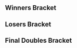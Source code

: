 {{DISPLAYTITLE:Emerald City III: Doubles Bracket}}{{SetGame|melee}}{{tabs static
|name1=Overview
|link1=Emerald City/III
|name2=Singles Bracket
|link2=Emerald City/III/Singles Bracket
|name3=Doubles Bracket
|link3=Emerald City/III/Doubles Bracket
|This=3
}}
==Winners Bracket==
{{32DEDoublesWBracketA
<!-- ROUND 1 -->
|r1m1t1p1=Zhu |r1m1t1p1flag=us
|r1m1t1p2=Silent Wolf |r1m1t1p2flag=us |r1m1t1score={{win}}
|r1m1t2p1=Bye |r1m1t2p1flag=
|r1m1t2p2=Bye |r1m1t2p2flag= |r1m1t2score=
|r1m1win=1

|r1m2t1p1=NuttingBrownie |r1m2t1p1flag=us
|r1m2t1p2=JFox |r1m2t1p2flag=us |r1m2t1score={{win}}
|r1m2t2p1=TripleDeckerPBJ |r1m2t2p1flag=us
|r1m2t2p2=Toka |r1m2t2p2flag=us |r1m2t2score=DQ
|r1m2win=1

|r1m3t1p1=Rollz |r1m3t1p1flag=us
|r1m3t1p2=Bravo |r1m3t1p2flag=us |r1m3t1score={{win}}
|r1m3t2p1=Bye |r1m3t2p1flag=
|r1m3t2p2=Bye |r1m3t2p2flag= |r1m3t2score=
|r1m3win=1

|r1m4t1p1=Blackout |r1m4t1p1flag=us
|r1m4t1p2=Scarecrow |r1m4t1p2flag=us |r1m4t1score={{win}}
|r1m4t2p1=Bye |r1m4t2p1flag=
|r1m4t2p2=Bye |r1m4t2p2flag= |r1m4t2score=
|r1m4win=1

|r1m5t1p1=Chango |r1m5t1p1flag=mx
|r1m5t1p2=Xest |r1m5t1p2flag=us |r1m5t1score={{win}}
|r1m5t2p1=Bye |r1m5t2p1flag=
|r1m5t2p2=Bye |r1m5t2p2flag= |r1m5t2score=
|r1m5win=1

|r1m6t1p1=Faddiaddi |r1m6t1p1flag=us
|r1m6t1p2=Pocket Sand |r1m6t1p2flag=us |r1m6t1score={{win}}
|r1m6t2p1=Bye |r1m6t2p1flag=
|r1m6t2p2=Bye |r1m6t2p2flag= |r1m6t2score=
|r1m6win=1

|r1m7t1p1=Vista |r1m7t1p1flag=us
|r1m7t1p2=Ganobrator |r1m7t1p2flag=us |r1m7t1score={{win}}
|r1m7t2p1=Bye |r1m7t2p1flag=
|r1m7t2p2=Bye |r1m7t2p2flag= |r1m7t2score=
|r1m7win=1

|r1m8t1p1=Catosat |r1m8t1p1flag=us
|r1m8t1p2=Zirix |r1m8t1p2flag=us |r1m8t1score={{win}}
|r1m8t2p1=Bye |r1m8t2p1flag=
|r1m8t2p2=Bye |r1m8t2p2flag= |r1m8t2score=
|r1m8win=1

|r1m9t1p1=Vinodh |r1m9t1p1flag=us
|r1m9t1p2=Shoyo |r1m9t1p2flag=us |r1m9t1score={{win}}
|r1m9t2p1=Bye |r1m9t2p1flag=
|r1m9t2p2=Bye |r1m9t2p2flag= |r1m9t2score=
|r1m9win=1

|r1m10t1p1=JP |r1m10t1p1flag=us
|r1m10t1p2=Beardon |r1m10t1p2flag=us |r1m10t1score=0
|r1m10t2p1=Aran |r1m10t2p1flag=us
|r1m10t2p2=Denpa |r1m10t2p2flag=us |r1m10t2score=2
|r1m10win=2

|r1m11t1p1=Wasp |r1m11t1p1flag=us
|r1m11t1p2=IM_JK |r1m11t1p2flag=us |r1m11t1score={{win}}
|r1m11t2p1=Bye |r1m11t2p1flag=
|r1m11t2p2=Bye |r1m11t2p2flag= |r1m11t2score=
|r1m11win=1

|r1m12t1p1=Thomas The Legend |r1m12t1p1flag=ca
|r1m12t1p2=luvsalad |r1m12t1p2flag=us |r1m12t1score={{win}}
|r1m12t2p1=Bye |r1m12t2p1flag=
|r1m12t2p2=Bye |r1m12t2p2flag= |r1m12t2score=
|r1m12win=1

|r1m13t1p1=Big D |r1m13t1p1flag=ca
|r1m13t1p2=Webwipe |r1m13t1p2flag=ca |r1m13t1score={{win}}
|r1m13t2p1=Bye |r1m13t2p1flag=
|r1m13t2p2=Bye |r1m13t2p2flag= |r1m13t2score=
|r1m13win=1

|r1m14t1p1=Goose |r1m14t1p1flag=us
|r1m14t1p2=Maverick |r1m14t1p2flag=us |r1m14t1score=0
|r1m14t2p1=dynamov |r1m14t2p1flag=us
|r1m14t2p2=Lousy |r1m14t2p2flag=us |r1m14t2score=2
|r1m14win=2

|r1m15t1p1=Dempsey |r1m15t1p1flag=us
|r1m15t1p2=Davidcanfly |r1m15t1p2flag=us |r1m15t1score={{win}}
|r1m15t2p1=Bye |r1m15t2p1flag=
|r1m15t2p2=Bye |r1m15t2p2flag= |r1m15t2score=
|r1m15win=1

|r1m16t1p1=Billy |r1m16t1p1flag=us
|r1m16t1p2=vik |r1m16t1p2flag=us |r1m16t1score={{win}}
|r1m16t2p1=Bye |r1m16t2p1flag=
|r1m16t2p2=Bye |r1m16t2p2flag= |r1m16t2score=
|r1m16win=1

<!-- ROUND 2 -->
|r2m1t1p1=Zhu |r2m1t1p1flag=us
|r2m1t1p2=Silent Wolf |r2m1t1p2flag=us |r2m1t1score=2
|r2m1t2p1=NuttingBrownie |r2m1t2p1flag=us
|r2m1t2p2=JFox |r2m1t2p2flag=us |r2m1t2score=0
|r2m1win=1

|r2m2t1p1=Rollz |r2m2t1p1flag=us
|r2m2t1p2=Bravo |r2m2t1p2flag=us |r2m2t1score=0
|r2m2t2p1=Blackout |r2m2t2p1flag=us
|r2m2t2p2=Scarecrow |r2m2t2p2flag=us |r2m2t2score=2
|r2m2win=2

|r2m3t1p1=Chango |r2m3t1p1flag=mx
|r2m3t1p2=Xest |r2m3t1p2flag=us |r2m3t1score=2
|r2m3t2p1=Faddiaddi |r2m3t2p1flag=us
|r2m3t2p2=Pocket Sand |r2m3t2p2flag=us |r2m3t2score=0
|r2m3win=1

|r2m4t1p1=Vista |r2m4t1p1flag=us
|r2m4t1p2=Ganobrator |r2m4t1p2flag=us |r2m4t1score=DQ
|r2m4t2p1=Catosat |r2m4t2p1flag=us
|r2m4t2p2=Zirix |r2m4t2p2flag=us |r2m4t2score={{win}}
|r2m4win=2

|r2m5t1p1=Vinodh |r2m5t1p1flag=us
|r2m5t1p2=Shoyo |r2m5t1p2flag=us |r2m5t1score=2
|r2m5t2p1=Aran |r2m5t2p1flag=us
|r2m5t2p2=Denpa |r2m5t2p2flag=us |r2m5t2score=0
|r2m5win=1

|r2m6t1p1=Wasp |r2m6t1p1flag=us
|r2m6t1p2=IM_JK |r2m6t1p2flag=us |r2m6t1score=2
|r2m6t2p1=Thomas The Legend |r2m6t2p1flag=ca
|r2m6t2p2=luvsalad |r2m6t2p2flag=us |r2m6t2score=1
|r2m6win=1

|r2m7t1p1=Big D |r2m7t1p1flag=ca
|r2m7t1p2=Webwipe |r2m7t1p2flag=ca |r2m7t1score=2
|r2m7t2p1=dynamov |r2m7t2p1flag=us
|r2m7t2p2=Lousy |r2m7t2p2flag=us |r2m7t2score=0
|r2m7win=1

|r2m8t1p1=Dempsey |r2m8t1p1flag=us
|r2m8t1p2=Davidcanfly |r2m8t1p2flag=us |r2m8t1score=2
|r2m8t2p1=Billy |r2m8t2p1flag=us
|r2m8t2p2=vik |r2m8t2p2flag=us |r2m8t2score=0
|r2m8win=1

<!-- ROUND 3 -->
|r3m1t1p1=Zhu |r3m1t1p1flag=us
|r3m1t1p2=Silent Wolf |r3m1t1p2flag=us |r3m1t1score=2
|r3m1t2p1=Blackout |r3m1t2p1flag=us
|r3m1t2p2=Scarecrow |r3m1t2p2flag=us |r3m1t2score=0
|r3m1win=1

|r3m2t1p1=Chango |r3m2t1p1flag=mx
|r3m2t1p2=Xest |r3m2t1p2flag=us |r3m2t1score=2
|r3m2t2p1=Catosat |r3m2t2p1flag=us
|r3m2t2p2=Zirix |r3m2t2p2flag=us |r3m2t2score=0
|r3m2win=1

|r3m3t1p1=Vinodh |r3m3t1p1flag=us
|r3m3t1p2=Shoyo |r3m3t1p2flag=us |r3m3t1score=2
|r3m3t2p1=Wasp |r3m3t2p1flag=us
|r3m3t2p2=IM_JK |r3m3t2p2flag=us |r3m3t2score=0
|r3m3win=1

|r3m4t1p1=Big D |r3m4t1p1flag=ca
|r3m4t1p2=Webwipe |r3m4t1p2flag=ca |r3m4t1score=2
|r3m4t2p1=Dempsey |r3m4t2p1flag=us
|r3m4t2p2=Davidcanfly |r3m4t2p2flag=us |r3m4t2score=0
|r3m4win=1

<!-- ROUND 4 -->
|r4m1t1p1=Zhu |r4m1t1p1flag=us
|r4m1t1p2=Silent Wolf |r4m1t1p2flag=us |r4m1t1score=2
|r4m1t2p1=Chango |r4m1t2p1flag=mx
|r4m1t2p2=Xest |r4m1t2p2flag=us |r4m1t2score=0
|r4m1win=1

|r4m2t1p1=Vinodh |r4m2t1p1flag=us
|r4m2t1p2=Shoyo |r4m2t1p2flag=us |r4m2t1score=0
|r4m2t2p1=Big D |r4m2t2p1flag=ca
|r4m2t2p2=Webwipe |r4m2t2p2flag=ca |r4m2t2score=2
|r4m2win=2
}}
==Losers Bracket==
{{48DEDoublesLBracketSmwA
|tourneylink=Emerald City/III
|tourneyname=Emerald City III
|l1placement=33-48
|l2placement=25-32
|l3placement=17-24
|l4placement=13-16
|l5placement=9-12
|l6placement=7-8
|l7placement=5-6

<!-- ROUND 1 -->
|l1m1t1p1=Triple F |l1m1t1p1flag=us
|l1m1t1p2=Piner |l1m1t1p2flag=us |l1m1t1score=2
|l1m1t2p1=TripleDeckerPBJ |l1m1t2p1flag=us
|l1m1t2p2=Toka |l1m1t2p2flag=us |l1m1t2score=0
|l1m1win=1

|l1m2t1p1=ECHOnce |l1m2t1p1flag=us
|l1m2t1p2=IRS |l1m2t1p2flag=us |l1m2t1score={{win}}
|l1m2t2p1=Bye |l1m2t2p1flag=
|l1m2t2p2=Bye |l1m2t2p2flag= |l1m2t2score=
|l1m2win=1

|l1m3t1p1=Raito |l1m3t1p1flag=us
|l1m3t1p2=Ecstatix |l1m3t1p2flag=us |l1m3t1score={{win}}
|l1m3t2p1=Bye |l1m3t2p1flag=
|l1m3t2p2=Bye |l1m3t2p2flag= |l1m3t2score=
|l1m3win=1

|l1m4t1p1=Yeezus |l1m4t1p1flag=us
|l1m4t1p2=Crispy |l1m4t1p2flag=us |l1m4t1score={{win}}
|l1m4t2p1=Bye |l1m4t2p1flag=
|l1m4t2p2=Bye |l1m4t2p2flag= |l1m4t2score=
|l1m4win=1

|l1m5t1p1=Namsang |l1m5t1p1flag=us
|l1m5t1p2=Zen |l1m5t1p2flag=us |l1m5t1score=2
|l1m5t2p1=JP |l1m5t2p1flag=us
|l1m5t2p2=Beardon |l1m5t2p2flag=us |l1m5t2score=1
|l1m5win=1

|l1m6t1p1=Regicide |l1m6t1p1flag=us
|l1m6t1p2=Sorisaki |l1m6t1p2flag=us |l1m6t1score={{win}}
|l1m6t2p1=Bye |l1m6t2p1flag=
|l1m6t2p2=Bye |l1m6t2p2flag= |l1m6t2score=
|l1m6win=1

|l1m7t1p1=Steez |l1m7t1p1flag=ca
|l1m7t1p2=banana? |l1m7t1p2flag= |l1m7t1score=2
|l1m7t2p1=Goose |l1m7t2p1flag=us
|l1m7t2p2=Maverick |l1m7t2p2flag=us |l1m7t2score=1
|l1m7win=1

|l1m8t1p1=Barth |l1m8t1p1flag=us
|l1m8t1p2=Paladin |l1m8t1p2flag=us |l1m8t1score={{win}}
|l1m8t2p1=Bye |l1m8t2p1flag=
|l1m8t2p2=Bye |l1m8t2p2flag= |l1m8t2score=
|l1m8win=1

|l1m9t1p1=peacenox |l1m9t1p1flag=us
|l1m9t1p2=mamekitsune |l1m9t1p2flag=cn |l1m9t1score=2
|l1m9t2p1=TrevarThePastor |l1m9t2p1flag=us
|l1m9t2p2=agent |l1m9t2p2flag=us |l1m9t2score=0
|l1m9win=1

|l1m10t1p1=Wonder |l1m10t1p1flag=us
|l1m10t1p2=Panda |l1m10t1p2flag=us |l1m10t1score={{win}}
|l1m10t2p1=Bye |l1m10t2p1flag=
|l1m10t2p2=Bye |l1m10t2p2flag= |l1m10t2score=
|l1m10win=1

|l1m11t1p1=Jeremy |l1m11t1p1flag=us
|l1m11t1p2=Metric |l1m11t1p2flag=us |l1m11t1score={{win}}
|l1m11t2p1=Bye |l1m11t2p1flag=
|l1m11t2p2=Bye |l1m11t2p2flag= |l1m11t2score=
|l1m11win=1

|l1m12t1p1=GMan |l1m12t1p1flag=us
|l1m12t1p2=BlazeHabel |l1m12t1p2flag=us |l1m12t1score={{win}}
|l1m12t2p1=Bye |l1m12t2p1flag=
|l1m12t2p2=Bye |l1m12t2p2flag= |l1m12t2score=
|l1m12win=1

|l1m13t1p1=Kidlink |l1m13t1p1flag=us
|l1m13t1p2=TheEpitomeOfLoss |l1m13t1p2flag=us |l1m13t1score=2
|l1m13t2p1=pem |l1m13t2p1flag=us
|l1m13t2p2=Caenard |l1m13t2p2flag=us |l1m13t2score=0
|l1m13win=1

|l1m14t1p1=LMNTS |l1m14t1p1flag=us
|l1m14t1p2=Yorozuya Volk-chan |l1m14t1p2flag=us |l1m14t1score={{win}}
|l1m14t2p1=Bye |l1m14t2p1flag=
|l1m14t2p2=Bye |l1m14t2p2flag= |l1m14t2score=
|l1m14win=1

|l1m15t1p1=HEDED |l1m15t1p1flag=us
|l1m15t1p2=Ham |l1m15t1p2flag=us |l1m15t1score={{win}}
|l1m15t2p1=Bye |l1m15t2p1flag=
|l1m15t2p2=Bye |l1m15t2p2flag= |l1m15t2score=
|l1m15win=1

|l1m16t1p1=ox |l1m16t1p1flag=us
|l1m16t1p2=Chao |l1m16t1p2flag=us |l1m16t1score={{win}}
|l1m16t2p1=Bye |l1m16t2p1flag=
|l1m16t2p2=Bye |l1m16t2p2flag= |l1m16t2score=
|l1m16win=1

<!-- ROUND 2 -->
|l2m1t1p1=Triple F |l2m1t1p1flag=us
|l2m1t1p2=Piner |l2m1t1p2flag=us |l2m1t1score=2
|l2m1t2p1=ECHOnce |l2m1t2p1flag=us
|l2m1t2p2=IRS |l2m1t2p2flag=us |l2m1t2score=0
|l2m1win=1

|l2m2t1p1=Raito |l2m2t1p1flag=us
|l2m2t1p2=Ecstatix |l2m2t1p2flag=us |l2m2t1score=0
|l2m2t2p1=Yeezus |l2m2t2p1flag=us
|l2m2t2p2=Crispy |l2m2t2p2flag=us |l2m2t2score=2
|l2m2win=2

|l2m3t1p1=Namsang |l2m3t1p1flag=us
|l2m3t1p2=Zen |l2m3t1p2flag=us |l2m3t1score=2
|l2m3t2p1=Regicide |l2m3t2p1flag=us
|l2m3t2p2=Sorisaki |l2m3t2p2flag=us |l2m3t2score=0
|l2m3win=1

|l2m4t1p1=Steez |l2m4t1p1flag=ca
|l2m4t1p2=banana? |l2m4t1p2flag= |l2m4t1score=2
|l2m4t2p1=Barth |l2m4t2p1flag=us
|l2m4t2p2=Paladin |l2m4t2p2flag=us |l2m4t2score=0
|l2m4win=1

|l2m5t1p1=peacenox |l2m5t1p1flag=us
|l2m5t1p2=mamekitsune |l2m5t1p2flag=cn |l2m5t1score={{win}}
|l2m5t2p1=Wonder |l2m5t2p1flag=us
|l2m5t2p2=Panda |l2m5t2p2flag=us |l2m5t2score=DQ
|l2m5win=1

|l2m6t1p1=Jeremy |l2m6t1p1flag=us
|l2m6t1p2=Metric |l2m6t1p2flag=us |l2m6t1score=2
|l2m6t2p1=GMan |l2m6t2p1flag=us
|l2m6t2p2=BlazeHabel |l2m6t2p2flag=us |l2m6t2score=0
|l2m6win=1

|l2m7t1p1=Kidlink |l2m7t1p1flag=us
|l2m7t1p2=TheEpitomeOfLoss |l2m7t1p2flag=us |l2m7t1score=2
|l2m7t2p1=LMNTS |l2m7t2p1flag=us
|l2m7t2p2=Yorozuya Volk-chan |l2m7t2p2flag=us |l2m7t2score=0
|l2m7win=1

|l2m8t1p1=HEDED |l2m8t1p1flag=us
|l2m8t1p2=Ham |l2m8t1p2flag=us |l2m8t1score=1
|l2m8t2p1=ox |l2m8t2p1flag=us
|l2m8t2p2=Chao |l2m8t2p2flag=us |l2m8t2score=2
|l2m8win=2

<!-- ROUND 3 -->
|l3m1t1p1=Puff mayne |l3m1t1p1flag=us
|l3m1t1p2=nDie |l3m1t1p2flag=us |l3m1t1score=2
|l3m1t2p1=Triple F |l3m1t2p1flag=us
|l3m1t2p2=Piner |l3m1t2p2flag=us |l3m1t2score=0
|l3m1win=1

|l3m2t1p1=Shadaxis |l3m2t1p1flag=us
|l3m2t1p2=Soggy |l3m2t1p2flag=us |l3m2t1score=0
|l3m2t2p1=Yeezus |l3m2t2p1flag=us
|l3m2t2p2=Crispy |l3m2t2p2flag=us |l3m2t2score=2
|l3m2win=2

|l3m3t1p1=hyo |l3m3t1p1flag=us
|l3m3t1p2=MageSoren |l3m3t1p2flag=us |l3m3t1score=2
|l3m3t2p1=Namsang |l3m3t2p1flag=us
|l3m3t2p2=Zen |l3m3t2p2flag=us |l3m3t2score=1
|l3m3win=1

|l3m4t1p1=Kori |l3m4t1p1flag=ca
|l3m4t1p2=Wrackle |l3m4t1p2flag=ca |l3m4t1score=2
|l3m4t2p1=Steez |l3m4t2p1flag=ca
|l3m4t2p2=banana? |l3m4t2p2flag= |l3m4t2score=0
|l3m4win=1

|l3m5t1p1=Dempsey |l3m5t1p1flag=us
|l3m5t1p2=Davidcanfly |l3m5t1p2flag=us |l3m5t1score=2
|l3m5t2p1=peacenox |l3m5t2p1flag=us
|l3m5t2p2=mamekitsune |l3m5t2p2flag=cn |l3m5t2score=1
|l3m5win=1

|l3m6t1p1=Wasp |l3m6t1p1flag=us
|l3m6t1p2=IM_JK |l3m6t1p2flag=us |l3m6t1score=2
|l3m6t2p1=Jeremy |l3m6t2p1flag=us
|l3m6t2p2=Metric |l3m6t2p2flag=us |l3m6t2score=0
|l3m6win=1

|l3m7t1p1=Catosat |l3m7t1p1flag=us
|l3m7t1p2=Zirix |l3m7t1p2flag=us |l3m7t1score=0
|l3m7t2p1=Kidlink |l3m7t2p1flag=us
|l3m7t2p2=TheEpitomeOfLoss |l3m7t2p2flag=us |l3m7t2score=2
|l3m7win=2

|l3m8t1p1=Blackout |l3m8t1p1flag=us
|l3m8t1p2=Scarecrow |l3m8t1p2flag=us |l3m8t1score=2
|l3m8t2p1=ox |l3m8t2p1flag=us
|l3m8t2p2=Chao |l3m8t2p2flag=us |l3m8t2score=0
|l3m8win=1

<!-- ROUND 4 -->
|l4m1t1p1=Puff mayne |l4m1t1p1flag=us
|l4m1t1p2=nDie |l4m1t1p2flag=us |l4m1t1score=2
|l4m1t2p1=Yeezus |l4m1t2p1flag=us
|l4m1t2p2=Crispy |l4m1t2p2flag=us |l4m1t2score=0
|l4m1win=1

|l4m2t1p1=hyo |l4m2t1p1flag=us
|l4m2t1p2=MageSoren |l4m2t1p2flag=us |l4m2t1score=1
|l4m2t2p1=Kori |l4m2t2p1flag=ca
|l4m2t2p2=Wrackle |l4m2t2p2flag=ca |l4m2t2score=2
|l4m2win=2

|l4m3t1p1=Dempsey |l4m3t1p1flag=us
|l4m3t1p2=Davidcanfly |l4m3t1p2flag=us |l4m3t1score=2
|l4m3t2p1=Wasp |l4m3t2p1flag=us
|l4m3t2p2=IM_JK |l4m3t2p2flag=us |l4m3t2score=0
|l4m3win=1

|l4m4t1p1=Kidlink |l4m4t1p1flag=us
|l4m4t1p2=TheEpitomeOfLoss |l4m4t1p2flag=us |l4m4t1score=2
|l4m4t2p1=Blackout |l4m4t2p1flag=us
|l4m4t2p2=Scarecrow |l4m4t2p2flag=us |l4m4t2score=1
|l4m4win=1

<!-- ROUND 5 -->
|l5m1t1p1=Dz |l5m1t1p1flag=us
|l5m1t1p2=Low5 |l5m1t1p2flag=us |l5m1t1score=2
|l5m1t2p1=Puff mayne |l5m1t2p1flag=us
|l5m1t2p2=nDie |l5m1t2p2flag=us |l5m1t2score=0
|l5m1win=1

|l5m2t1p1=Oreo |l5m2t1p1flag=us
|l5m2t1p2=ThePrime |l5m2t1p2flag=us |l5m2t1score=2
|l5m2t2p1=Kori |l5m2t2p1flag=ca
|l5m2t2p2=Wrackle |l5m2t2p2flag=ca |l5m2t2score=0
|l5m2win=1

|l5m3t1p1=Full Metal Jarod |l5m3t1p1flag=us
|l5m3t1p2=Beefcake |l5m3t1p2flag=us |l5m3t1score=2
|l5m3t2p1=Dempsey |l5m3t2p1flag=us
|l5m3t2p2=Davidcanfly |l5m3t2p2flag=us |l5m3t2score=1
|l5m3win=1

|l5m4t1p1=Burgerdon |l5m4t1p1flag=us
|l5m4t1p2=Geof T. Samus |l5m4t1p2flag=us |l5m4t1score=2
|l5m4t2p1=Kidlink |l5m4t2p1flag=us
|l5m4t2p2=TheEpitomeOfLoss |l5m4t2p2flag=us |l5m4t2score=0
|l5m4win=1

<!-- ROUND 6 -->
|l6m1t1p1=Dz |l6m1t1p1flag=us
|l6m1t1p2=Low5 |l6m1t1p2flag=us |l6m1t1score=1
|l6m1t2p1=Oreo |l6m1t2p1flag=us
|l6m1t2p2=ThePrime |l6m1t2p2flag=us |l6m1t2score=2
|l6m1win=2

|l6m2t1p1=Full Metal Jarod |l6m2t1p1flag=us
|l6m2t1p2=Beefcake |l6m2t1p2flag=us |l6m2t1score=2
|l6m2t2p1=Burgerdon |l6m2t2p1flag=us
|l6m2t2p2=Geof T. Samus |l6m2t2p2flag=us |l6m2t2score=0
|l6m2win=1

<!-- ROUND 7 -->
|l7m1t1p1=Big D |l7m1t1p1flag=ca
|l7m1t1p2=Webwipe |l7m1t1p2flag=ca |l7m1t1score=2
|l7m1t2p1=Oreo |l7m1t2p1flag=us
|l7m1t2p2=ThePrime |l7m1t2p2flag=us |l7m1t2score=1
|l7m1win=1

|l7m2t1p1=balloon |l7m2t1p1flag=us
|l7m2t1p2=Iceman |l7m2t1p2flag=us |l7m2t1score=2
|l7m2t2p1=Full Metal Jarod |l7m2t2p1flag=us
|l7m2t2p2=Beefcake |l7m2t2p2flag=us |l7m2t2score=1
|l7m2win=1
}}
<onlyinclude>
==Final Doubles Bracket==
{{DEFinalDoublesSmwBracket
|tourneylink=Emerald City/III
|tourneyname=Emerald City III
|l1placement=4
|r2placement=3
|r3loserplacement=2
|r3winnerplacement=1
<!-- FROM WINNERS -->
|r1m1t1p1=Dr. Z |r1m1t1p1flag=us
|r1m1t1p2=Eggz |r1m1t1p2flag=us |r1m1t1score=0
|r1m1t2p1=CDK |r1m1t2p1flag=us
|r1m1t2p2=Bladewise |r1m1t2p2flag=us |r1m1t2score=3
|r1m1win=2

<!-- FROM LOSERS -->
|l1m1t1p1=NMW |l1m1t1p1flag=us
|l1m1t1p2=SFAT |l1m1t1p2flag=us |l1m1t1score=3
|l1m1t2p1=Zhu |l1m1t2p1flag=us
|l1m1t2p2=Silent Wolf |l1m1t2p2flag=us |l1m1t2score=0
|l1m1win=1

<!-- LOSERS FINALS -->
|r2m1t1p1=Dr. Z |r2m1t1p1flag=us
|r2m1t1p2=Eggz |r2m1t1p2flag=us |r2m1t1score=0
|r2m1t2p1=NMW |r2m1t2p1flag=us
|r2m1t2p2=SFAT |r2m1t2p2flag=us |r2m1t2score=3
|r2m1win=2

<!-- GRAND FINALS -->
|r3m1t1p1=CDK |r3m1t1p1flag=us
|r3m1t1p2=Bladewise |r3m1t1p2flag=us |r3m1t1score=0 |r3m2t1score=1
|r3m1t2p1=NMW |r3m1t2p1flag=us
|r3m1t2p2=SFAT |r3m1t2p2flag=us |r3m1t2score=3 |r3m2t2score=3
|r3m1win=2
}}
</onlyinclude>
